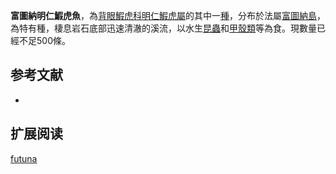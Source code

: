 {{Speciesbox 
| status = CR
| status_system = IUCN3.1
| status_ref = 
| taxon = Akihito futuna
| authority =  [[Keith|Keith]], [[Marquet|Marquet]] & [[Watson|Watson]], 2008
| synonyms =
}}

'''富圖納明仁鰕虎魚'''，為[[背眼鰕虎科|背眼鰕虎科]][[明仁鰕虎屬|明仁鰕虎屬]]的其中一[[種|種]]，分布於法屬[[富圖納島|富圖納島]]，為特有種，棲息岩石底部迅速清澈的溪流，以水生[[昆蟲|昆蟲]]和[[甲殼類|甲殼類]]等為食。現數量已經不足500條。

== 参考文献 ==
*{{FishBase_species|genus=Akihito|species=futuna|year=2012|month=3}}

== 扩展阅读 ==
{{refbegin}}
{{wikispecies-inline|Akihito futuna|富圖納明仁鰕虎魚}}
{{refend}}
{{Taxonbar|from=Q3290737}}

[[Category:明仁鰕虎屬|futuna]]